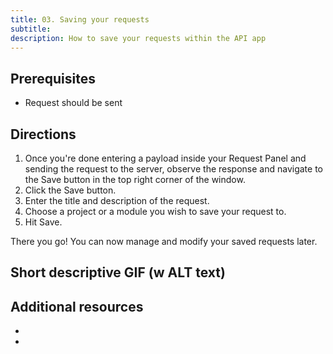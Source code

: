 ```yaml
---
title: 03. Saving your requests
subtitle:
description: How to save your requests within the API app
---
```


## Prerequisites

- Request should be sent

## Directions

1. Once you're done entering a payload inside your Request Panel and sending the request to the server, observe the response and navigate to the Save button in the top right corner of the window.
2. Click the Save button.
3. Enter the title and description of the request.
4. Choose a project or a module you wish to save your request to.
5. Hit Save.

There you go! You can now manage and modify your saved requests later.

## Short descriptive GIF (w ALT text)

## Additional resources
-
-
